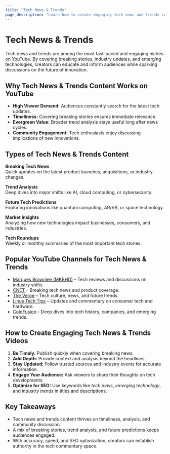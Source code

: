 ```yaml
---
title: "Tech News & Trends"
page_description: "Learn how to create engaging tech news and trends content—covering breaking stories, industry updates, future technologies, and market insights."
---
```


# Tech News & Trends

Tech news and trends are among the most fast-paced and engaging niches on YouTube. By covering breaking stories, industry updates, and emerging technologies, creators can educate and inform audiences while sparking discussions on the future of innovation.

## Why Tech News & Trends Content Works on YouTube

- **High Viewer Demand:** Audiences constantly search for the latest tech updates.  
- **Timeliness:** Covering breaking stories ensures immediate relevance.  
- **Evergreen Value:** Broader trend analysis stays useful long after news cycles.  
- **Community Engagement:** Tech enthusiasts enjoy discussing implications of new innovations.  

## Types of Tech News & Trends Content

**Breaking Tech News**  
Quick updates on the latest product launches, acquisitions, or industry changes.  

**Trend Analysis**  
Deep dives into major shifts like AI, cloud computing, or cybersecurity.  

**Future Tech Predictions**  
Exploring innovations like quantum computing, AR/VR, or space technology.  

**Market Insights**  
Analyzing how new technologies impact businesses, consumers, and industries.  

**Tech Roundups**  
Weekly or monthly summaries of the most important tech stories.  

## Popular YouTube Channels for Tech News & Trends

- [Marques Brownlee (MKBHD)](https://www.youtube.com/@mkbhd) – Tech reviews and discussions on industry shifts.  
- [CNET](https://www.youtube.com/@CNET) – Breaking tech news and product coverage.  
- [The Verge](https://www.youtube.com/@theverge) – Tech culture, news, and future trends.  
- [Linus Tech Tips](https://www.youtube.com/@LinusTechTips) – Updates and commentary on consumer tech and hardware.  
- [ColdFusion](https://www.youtube.com/@ColdFusion) – Deep dives into tech history, companies, and emerging trends.  

## How to Create Engaging Tech News & Trends Videos

1. **Be Timely:** Publish quickly when covering breaking news.  
2. **Add Depth:** Provide context and analysis beyond the headlines.  
3. **Stay Updated:** Follow trusted sources and industry events for accurate information.  
4. **Engage Your Audience:** Ask viewers to share their thoughts on tech developments.  
5. **Optimize for SEO:** Use keywords like *tech news*, *emerging technology*, and *industry trends* in titles and descriptions.  

## Key Takeaways

- Tech news and trends content thrives on timeliness, analysis, and community discussion.  
- A mix of breaking stories, trend analysis, and future predictions keeps audiences engaged.  
- With accuracy, speed, and SEO optimization, creators can establish authority in the tech commentary space.  
